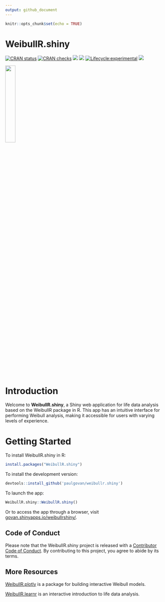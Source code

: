 ```yaml
---
output: github_document
---
```


```r
knitr::opts_chunk$set(echo = TRUE)
```

# WeibullR.shiny

<!-- badges: start -->
[![CRAN status](https://www.r-pkg.org/badges/version/WeibullR.shiny)](https://CRAN.R-project.org/package=WeibullR.shiny)
[![CRAN checks](https://badges.cranchecks.info/summary/WeibullR.shiny.svg)](https://cran.r-project.org/web/checks/check_results_WeibullR.shiny.html)
[![](http://cranlogs.r-pkg.org/badges/last-month/WeibullR.shiny)](https://cran.r-project.org/package=WeibullR.shiny)
[![](http://cranlogs.r-pkg.org/badges/grand-total/WeibullR.shiny)](https://cran.r-project.org/package=WeibullR.shiny)
[![Lifecycle:experimental](https://img.shields.io/badge/lifecycle-experimental-orange.svg)](https://lifecycle.r-lib.org/articles/stages.html#experimental)
[![](https://img.shields.io/badge/doi-10.32614/CRAN.package.WeibullR.shiny-green.svg)](https://doi.org/10.32614/CRAN.package.WeibullR.shiny)
<!-- badges: end -->

![](https://github.com/paulgovan/WeibullR.shiny/blob/master/inst/app/www/WeibullR.png?raw=true){width=25%}

# Introduction

Welcome to **WeibullR.shiny**, a Shiny web application for life data analysis based on the WeibullR package in R. This app has an intuitive interface for performing Weibull analysis, making it accessible for users with varying levels of experience.

# Getting Started 

To install WeibullR.shiny in R:

```r
install.packages("WeibullR.shiny")
```

To install the development version:

```r
devtools::install_github('paulgovan/weibullr.shiny')
```

To launch the app: 

```r
WeibullR.shiny::WeibullR.shiny()
```

Or to access the app through a browser, visit [govan.shinyapps.io/weibullrshiny/](https://govan.shinyapps.io/weibullrshiny/).

## Code of Conduct

Please note that the WeibullR.shiny project is released with a [Contributor Code of Conduct](https://paulgovan.github.io/WeibullR.shiny/CODE_OF_CONDUCT.html). By contributing to this project, you agree to abide by its terms.

## More Resources

[WeibullR.plotly](https://paulgovan.github.io/WeibullR.plotly/) is a package for building interactive Weibull models. 

[WeibullR.learnr](https://paulgovan.github.io/WeibullR.learnr/) is an interactive introduction to life data analysis.

